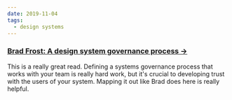 ```yaml
---
date: 2019-11-04
tags:
  - design systems
---
```


### [Brad Frost: A design system governance process →](https://bradfrost.com/blog/post/a-design-system-governance-process)

This is a really great read. Defining a systems governance process that works with your team is really hard work, but it's crucial to developing trust with the users of your system. Mapping it out like Brad does here is really helpful.